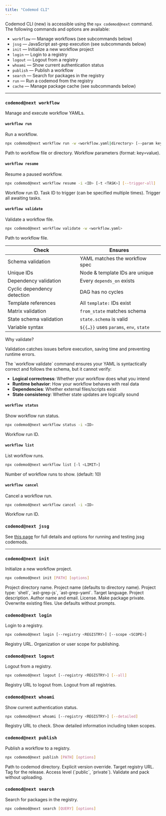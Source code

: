 ```yaml
---
title: "Codemod CLI"
---
```


Codemod CLI (new) is accessible using the `npx codemod@next` command. The following commands and options are available:

- `workflow` — Manage workflows (see subcommands below)
- `jssg` — JavaScript ast-grep execution (see subcommands below)
- `init` — Initialize a new workflow project
- `login` — Login to a registry
- `logout` — Logout from a registry
- `whoami` — Show current authentication status
- `publish` — Publish a workflow
- `search` — Search for packages in the registry
- `run` — Run a codemod from the registry
- `cache` — Manage package cache (see subcommands below)

---

### `codemod@next workflow`

Manage and execute workflow YAMLs.

#### `workflow run`

Run a workflow.

```bash
npx codemod@next workflow run -w <workflow.yaml|directory> [--param key=value]
```
<ResponseField name="-w, --workflow <PATH>" type="string" required>
  Path to workflow file or directory.
</ResponseField>
<ResponseField name="--param <KEY=VALUE>" type="string">
  Workflow parameters (format: key=value).
</ResponseField>

#### `workflow resume`

Resume a paused workflow.

```bash
npx codemod@next workflow resume -i <ID> [-t <TASK>] [--trigger-all]
```
<ResponseField name="-i, --id <ID>" type="string" required>
  Workflow run ID.
</ResponseField>
<ResponseField name="-t, --task <TASK>" type="string">
  Task ID to trigger (can be specified multiple times).
</ResponseField>
<ResponseField name="--trigger-all" type="boolean">
  Trigger all awaiting tasks.
</ResponseField>

#### `workflow validate`

Validate a workflow file.

```bash
npx codemod@next workflow validate -w <workflow.yaml>
```
<ResponseField name="-w, --workflow <FILE>" type="string" required>
  Path to workflow file.
</ResponseField>

| Check                       | Ensures                                |
| --------------------------- | -------------------------------------- |
| Schema validation           | YAML matches the workflow spec         |
| Unique IDs                  | Node & template IDs are unique         |
| Dependency validation       | Every `depends_on` exists              |
| Cyclic dependency detection | DAG has no cycles                      |
| Template references         | All `template:` IDs exist              |
| Matrix validation           | `from_state` matches schema            |
| State schema validation     | `state.schema` is valid                |
| Variable syntax             | `${{…}}` uses `params`, `env`, `state` |

<Info>
  Why validate?

   Validation catches issues before execution, saving time and preventing runtime errors.
</Info>

<Accordion title="Validation vs. Logical Correctness">
  The `workflow validate` command ensures your YAML is syntactically correct and follows the schema, but it cannot verify:

  - **Logical correctness**: Whether your workflow does what you intend
  - **Runtime behavior**: How your workflow behaves with real data
  - **Dependencies**: Whether external files/scripts exist
  - **State consistency**: Whether state updates are logically sound
  </Accordion>

#### `workflow status`

Show workflow run status.

```bash
npx codemod@next workflow status -i <ID>
```
<ResponseField name="-i, --id <ID>" type="string" required>
  Workflow run ID.
</ResponseField>

#### `workflow list`

List workflow runs.

```bash
npx codemod@next workflow list [-l <LIMIT>]
```
<ResponseField name="-l, --limit <LIMIT>" type="number">
  Number of workflow runs to show. (default: 10)
</ResponseField>

#### `workflow cancel`

Cancel a workflow run.

```bash
npx codemod@next workflow cancel -i <ID>
```
<ResponseField name="-i, --id <ID>" type="string" required>
  Workflow run ID.
</ResponseField>

### `codemod@next jssg`

See [this page](/cli/jssg) for full details and options for running and testing jssg codemods.

---

### `codemod@next init`

Initialize a new workflow project.

```bash
npx codemod@next init [PATH] [options]
```

<ResponseField name="[PATH]" type="string">
  Project directory name.
</ResponseField>

<ResponseField name="--name <NAME>" type="string">
  Project name (defaults to directory name).
</ResponseField>

<ResponseField name="--project-type <PROJECT_TYPE>" type="string">
  Project type: `shell`, `ast-grep-js`, `ast-grep-yaml`.
</ResponseField>

<ResponseField name="--language <LANGUAGE>" type="string">
  Target language.
</ResponseField>

<ResponseField name="--description <DESCRIPTION>" type="string">
  Project description.
</ResponseField>

<ResponseField name="--author <AUTHOR>" type="string">
  Author name and email.
</ResponseField>

<ResponseField name="--license <LICENSE>" type="string">
  License.
</ResponseField>

<ResponseField name="--private" type="boolean">
  Make package private.
</ResponseField>

<ResponseField name="--force" type="boolean">
  Overwrite existing files.
</ResponseField>

<ResponseField name="--no-interactive" type="boolean">
  Use defaults without prompts.
</ResponseField>

### `codemod@next login`

Login to a registry.

```bash
npx codemod@next login [--registry <REGISTRY>] [--scope <SCOPE>]
```

<ResponseField name="--registry <REGISTRY>" type="string">
  Registry URL.
</ResponseField>

<ResponseField name="--scope <SCOPE>" type="string">
  Organization or user scope for publishing.
</ResponseField>

### `codemod@next logout`

Logout from a registry.

```bash
npx codemod@next logout [--registry <REGISTRY>] [--all]
```

<ResponseField name="--registry <REGISTRY>" type="string">
  Registry URL to logout from.
</ResponseField>

<ResponseField name="--all" type="boolean">
  Logout from all registries.
</ResponseField>

### `codemod@next whoami`

Show current authentication status.

```bash
npx codemod@next whoami [--registry <REGISTRY>] [--detailed]
```

<ResponseField name="--registry <REGISTRY>" type="string">
  Registry URL to check.
</ResponseField>

<ResponseField name="--detailed" type="boolean">
  Show detailed information including token scopes.
</ResponseField>

### `codemod@next publish`

Publish a workflow to a registry.

```bash
npx codemod@next publish [PATH] [options]
```

<ResponseField name="[PATH]" type="string">
  Path to codemod directory.
</ResponseField>

<ResponseField name="--version <VERSION>" type="string">
  Explicit version override.
</ResponseField>

<ResponseField name="--registry <REGISTRY>" type="string">
  Target registry URL.
</ResponseField>

<ResponseField name="--tag <TAG>" type="string">
  Tag for the release.
</ResponseField>

<ResponseField name="--access <ACCESS>" type="string">
  Access level (`public`, `private`).
</ResponseField>

<ResponseField name="--dry-run" type="boolean">
  Validate and pack without uploading.
</ResponseField>

### `codemod@next search`

Search for packages in the registry.

```bash
npx codemod@next search [QUERY] [options]
```
